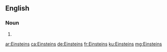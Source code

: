 {{also|einsteins}}
==English==

===Noun===
{{head|en|noun plural form}}

# {{plural of|Einstein|lang=en}}

[[ar:Einsteins]]
[[ca:Einsteins]]
[[de:Einsteins]]
[[fr:Einsteins]]
[[ku:Einsteins]]
[[mg:Einsteins]]